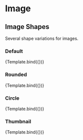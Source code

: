 


<Meta title="Components/Image/Shapes" component={ImageWET} />


# Image

## Image Shapes

Several shape variations for images.

### Default

<Canvas>
  <Story
    name="Default"
    args={{
      src: 'https://media.istockphoto.com/photos/very-closeup-view-of-amazing-domestic-pet-in-mirror-round-fashion-is-picture-id1281804798?b=1&k=20&m=1281804798&s=170667a&w=0&h=HIWbeaP_cQSngCz7l9t3xwyE2eyzVgIy3K6xIqPhJQA=',
      rounded: false,
      roundedCircle: false,
      thumbnail: false,
    }}
  >
    {Template.bind({})}
  </Story>
</Canvas>

### Rounded

<Canvas>
  <Story
    name="Rounded"
    args={{
      src: 'https://media.istockphoto.com/photos/very-closeup-view-of-amazing-domestic-pet-in-mirror-round-fashion-is-picture-id1281804798?b=1&k=20&m=1281804798&s=170667a&w=0&h=HIWbeaP_cQSngCz7l9t3xwyE2eyzVgIy3K6xIqPhJQA=',
      rounded: true,
      roundedCircle: false,
      thumbnail: false,
    }}
  >
    {Template.bind({})}
  </Story>
</Canvas>

### Circle

<Canvas>
  <Story
    name="Rounded Circle"
    args={{
      src: 'https://media.istockphoto.com/photos/very-closeup-view-of-amazing-domestic-pet-in-mirror-round-fashion-is-picture-id1281804798?b=1&k=20&m=1281804798&s=170667a&w=0&h=HIWbeaP_cQSngCz7l9t3xwyE2eyzVgIy3K6xIqPhJQA=',
      rounded: false,
      roundedCircle: true,
      thumbnail: false,
    }}
  >
    {Template.bind({})}
  </Story>
</Canvas>

### Thumbnail

<Canvas>
  <Story
    name="Thumbnail"
    args={{
      src: 'https://media.istockphoto.com/photos/very-closeup-view-of-amazing-domestic-pet-in-mirror-round-fashion-is-picture-id1281804798?b=1&k=20&m=1281804798&s=170667a&w=0&h=HIWbeaP_cQSngCz7l9t3xwyE2eyzVgIy3K6xIqPhJQA=',
      rounded: false,
      roundedCircle: false,
      thumbnail: true,
    }}
  >
    {Template.bind({})}
  </Story>
</Canvas>
